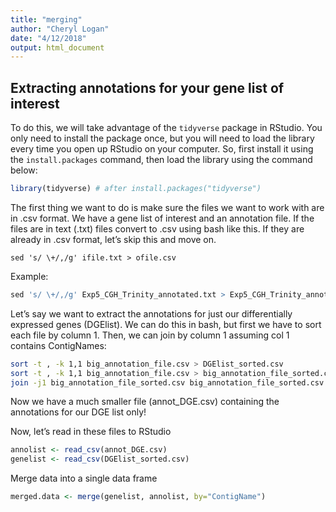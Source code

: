 ```yaml
---
title: "merging"
author: "Cheryl Logan"
date: "4/12/2018"
output: html_document
---
```


## Extracting annotations for your gene list of interest

To do this, we will take advantage of the `tidyverse` package in RStudio. You only need to install the package once, but you will need to load the library every time you open up RStudio on your computer. So, first install it using the `install.packages` command, then load the library using the command below:

```r
library(tidyverse) # after install.packages("tidyverse")
```

The first thing we want to do is make sure the files we want to work with are in .csv format. We have a gene list of interest and an annotation file. If the files are in text (.txt) files convert to .csv using bash like this. If they are already in .csv format, let's skip this and move on.

`sed 's/ \+/,/g' ifile.txt > ofile.csv`

Example:
```r
sed 's/ \+/,/g' Exp5_CGH_Trinity_annotated.txt > Exp5_CGH_Trinity_annotated.csv
```
 
Let's say we want to extract the annotations for just our differentially expressed genes (DGElist). We can do this in bash, but first we have to sort each file by column 1. Then, we can join by column 1 assuming col 1 contains ContigNames:

```bash
sort -t , -k 1,1 big_annotation_file.csv > DGElist_sorted.csv
sort -t , -k 1,1 big_annotation_file.csv > big_annotation_file_sorted.csv
join -j1 big_annotation_file_sorted.csv big_annotation_file_sorted.csv > annot_DGE.csv
```
 
Now we have a much smaller file (annot_DGE.csv) containing the annotations for our DGE list only!

Now, let's read in these files to RStudio
```r
annolist <- read_csv(annot_DGE.csv)
genelist <- read_csv(DGElist_sorted.csv)
```

Merge data into a single data frame
```r
merged.data <- merge(genelist, annolist, by="ContigName")
```